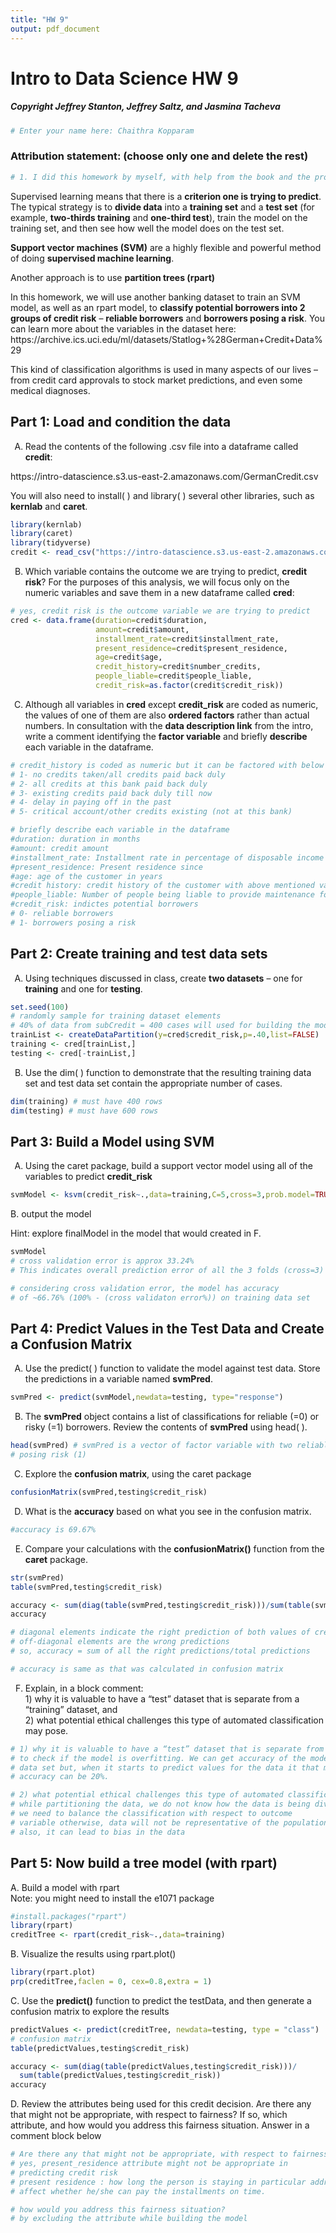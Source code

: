 ```yaml
---
title: "HW 9"
output: pdf_document
---
```

# Intro to Data Science HW 9
##### Copyright Jeffrey Stanton, Jeffrey Saltz, and Jasmina Tacheva


```r
# Enter your name here: Chaithra Kopparam
```

### Attribution statement: (choose only one and delete the rest)


```r
# 1. I did this homework by myself, with help from the book and the professor.
```

Supervised learning means that there is a **criterion one is trying to predict**. The typical strategy is to **divide data** into a **training set** and a **test set** (for example, **two-thirds training** and **one-third test**), train the model on the training set, and then see how well the model does on the test set. <br>

**Support vector machines (SVM)** are a highly flexible and powerful method of doing **supervised machine learning**.

Another approach is to use **partition trees (rpart)** 

In this homework, we will use another banking dataset to train an SVM model, as well as an rpart model, to **classify potential borrowers into 2 groups of credit risk** – **reliable borrowers** and **borrowers posing a risk**. You can learn more about the variables in the dataset here:<br> https://archive.ics.uci.edu/ml/datasets/Statlog+%28German+Credit+Data%29 <br>

This kind of classification algorithms is used in many aspects of our lives – from credit card approvals to stock market predictions, and even some medical diagnoses. <br>

## Part 1: Load and condition the data  

A.	Read the contents of the following .csv file into a dataframe called **credit**: <br>

https://intro-datascience.s3.us-east-2.amazonaws.com/GermanCredit.csv <br>

You will also need to install( ) and library( ) several other libraries, such as **kernlab** and **caret**.



```r
library(kernlab)
library(caret)
library(tidyverse)
credit <- read_csv("https://intro-datascience.s3.us-east-2.amazonaws.com/GermanCredit.csv")
```

B.	Which variable contains the outcome we are trying to predict, **credit risk**? For the purposes of this analysis, we will focus only on the numeric variables and save them in a new dataframe called **cred**:


```r
# yes, credit risk is the outcome variable we are trying to predict
cred <- data.frame(duration=credit$duration, 
                   amount=credit$amount, 
                   installment_rate=credit$installment_rate, 
                   present_residence=credit$present_residence, 
                   age=credit$age, 
                   credit_history=credit$number_credits, 
                   people_liable=credit$people_liable, 
                   credit_risk=as.factor(credit$credit_risk))
```
C.	Although all variables in **cred** except **credit_risk** are coded as numeric, the values of one of them are also **ordered factors** rather than actual numbers. In consultation with the **data description link** from the intro, write a comment identifying the **factor variable** and briefly **describe** each variable in the dataframe. 


```r
# credit_history is coded as numeric but it can be factored with below values
# 1- no credits taken/all credits paid back duly
# 2- all credits at this bank paid back duly
# 3- existing credits paid back duly till now
# 4- delay in paying off in the past
# 5- critical account/other credits existing (not at this bank)

# briefly describe each variable in the dataframe
#duration: duration in months
#amount: credit amount
#installment_rate: Installment rate in percentage of disposable income
#present_residence: Present residence since
#age: age of the customer in years
#credit history: credit history of the customer with above mentioned values
#people_liable: Number of people being liable to provide maintenance for
#credit_risk: indictes potential borrowers
# 0- reliable borrowers
# 1- borrowers posing a risk
```

## Part 2: Create training and test data sets

A.	Using techniques discussed in class, create **two datasets** – one for **training** and one for **testing**.


```r
set.seed(100)
# randomly sample for training dataset elements
# 40% of data from subCredit = 400 cases will used for building the model
trainList <- createDataPartition(y=cred$credit_risk,p=.40,list=FALSE)
training <- cred[trainList,]
testing <- cred[-trainList,]
```

B.	Use the dim( ) function to demonstrate that the resulting training data set and test data set contain the appropriate number of cases.


```r
dim(training) # must have 400 rows
dim(testing) # must have 600 rows
```

## Part 3: Build a Model using SVM

A.	Using the caret package, build a support vector model using all of the variables to predict **credit_risk**


```r
svmModel <- ksvm(credit_risk~.,data=training,C=5,cross=3,prob.model=TRUE)
```

B. output the model

Hint: explore finalModel in the model that would created in F.


```r
svmModel
# cross validation error is approx 33.24%
# This indicates overall prediction error of all the 3 folds (cross=3)

# considering cross validation error, the model has accuracy
# of ~66.76% (100% - (cross validaton error%)) on training data set
```

## Part 4: Predict Values in the Test Data and Create a Confusion Matrix

A.	Use the predict( ) function to validate the model against test data. Store the predictions in a variable named **svmPred**.


```r
svmPred <- predict(svmModel,newdata=testing, type="response")
```

B.	The **svmPred** object contains a list of classifications for reliable (=0) or risky (=1) borrowers. Review the contents of **svmPred** using head( ).


```r
head(svmPred) # svmPred is a vector of factor variable with two reliable borrowers(0)/borrowers
# posing risk (1)
```

C.	Explore the **confusion matrix**, using the caret package


```r
confusionMatrix(svmPred,testing$credit_risk)
```

D.	What is the **accuracy** based on what you see in the confusion matrix.

```r
#accuracy is 69.67%
```

E.	Compare your calculations with the **confusionMatrix()** function from the **caret** package.

```r
str(svmPred)
table(svmPred,testing$credit_risk)

accuracy <- sum(diag(table(svmPred,testing$credit_risk)))/sum(table(svmPred,testing$credit_risk))
accuracy

# diagonal elements indicate the right prediction of both values of credit_risk
# off-diagonal elements are the wrong predictions
# so, accuracy = sum of all the right predictions/total predictions

# accuracy is same as that was calculated in confusion matrix
```

F.	Explain, in a block comment:<br> 1) why it is valuable to have a “test” dataset that is separate from a “training” dataset, and <br>2) what potential ethical challenges this type of automated classification may pose. 


```r
# 1) why it is valuable to have a “test” dataset that is separate from a “training” dataset
# to check if the model is overfitting. We can get accuracy of the model as 90% with training
# data set but, when it starts to predict values for the data it that model has never seen
# accuracy can be 20%.

# 2) what potential ethical challenges this type of automated classification may pose.
# while partitioning the data, we do not know how the data is being divided as training and testing sets
# we need to balance the classification with respect to outcome
# variable otherwise, data will not be representative of the population
# also, it can lead to bias in the data
```

## Part 5: Now build a tree model (with rpart)

A. Build a model with rpart
<br>
Note: you might need to install the e1071 package


```r
#install.packages("rpart")
library(rpart)
creditTree <- rpart(credit_risk~.,data=training)
```

B. Visualize the results using  rpart.plot()


```r
library(rpart.plot)
prp(creditTree,faclen = 0, cex=0.8,extra = 1)
```

C. Use the **predict()** function to predict the testData, and then generate a confusion matrix to explore the results

```r
predictValues <- predict(creditTree, newdata=testing, type = "class")
# confusion matrix
table(predictValues,testing$credit_risk)

accuracy <- sum(diag(table(predictValues,testing$credit_risk)))/
  sum(table(predictValues,testing$credit_risk))
accuracy
```

D. Review the attributes being used for this credit decision. Are there any that might not be appropriate, with respect to fairness? If so, which attribute, and how would you address this fairness situation. Answer in a comment block below

```r
# Are there any that might not be appropriate, with respect to fairness?
# yes, present_residence attribute might not be appropriate in
# predicting credit risk
# present residence : how long the person is staying in particular address will not
# affect whether he/she can pay the installments on time.

# how would you address this fairness situation?
# by excluding the attribute while building the model
```
